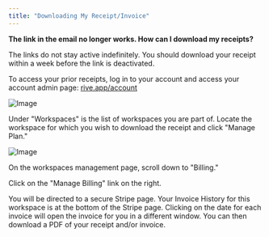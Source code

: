 ```yaml
---
title: "Downloading My Receipt/Invoice"
---
```


**The link in the email no longer works. How can I download my receipts?**

The links do not stay active indefinitely. You should download your receipt within a week before the link is deactivated. 

To access your prior receipts, log in to your account and access your account admin page: [rive.app/account​](https://rive.app/account/)

![Image](https://ucarecdn.com/e811d9f9-d1c2-4b0e-bb3d-39abc3b2c97e/)

Under "Workspaces" is the list of workspaces you are part of. Locate the workspace for which you wish to download the receipt and click "Manage Plan."

![Image](https://ucarecdn.com/997a840c-5a80-4145-88f2-803476236771/)

On the workspaces management page, scroll down to "Billing."

Click on the "Manage Billing" link on the right.

You will be directed to a secure Stripe page. Your Invoice History for this workspace is at the bottom of the Stripe page. Clicking on the date for each invoice will open the invoice for you in a different window. You can then download a PDF of your receipt and/or invoice.